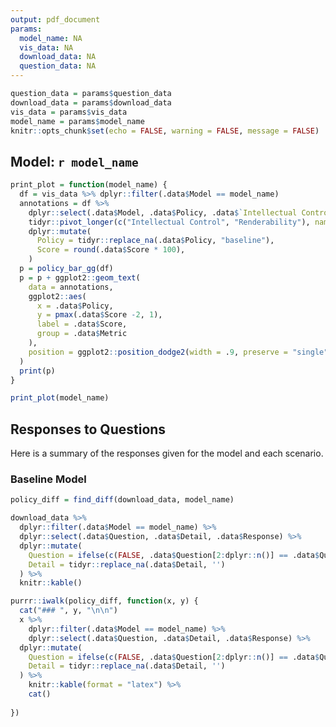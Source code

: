 ```yaml
---
output: pdf_document
params:
  model_name: NA
  vis_data: NA
  download_data: NA
  question_data: NA
---
```


```r
question_data = params$question_data
download_data = params$download_data
vis_data = params$vis_data
model_name = params$model_name
knitr::opts_chunk$set(echo = FALSE, warning = FALSE, message = FALSE)
```

## Model: `r model_name`

```r
print_plot = function(model_name) {
  df = vis_data %>% dplyr::filter(.data$Model == model_name)
  annotations = df %>%
    dplyr::select(.data$Model, .data$Policy, .data$`Intellectual Control`, .data$Renderability) %>%
    tidyr::pivot_longer(c("Intellectual Control", "Renderability"), names_to = "Metric", values_to = "Score") %>%
    dplyr::mutate(
      Policy = tidyr::replace_na(.data$Policy, "baseline"),
      Score = round(.data$Score * 100),
    ) 
  p = policy_bar_gg(df)
  p = p + ggplot2::geom_text(
    data = annotations, 
    ggplot2::aes(
      x = .data$Policy, 
      y = pmax(.data$Score -2, 1), 
      label = .data$Score, 
      group = .data$Metric
    ), 
    position = ggplot2::position_dodge2(width = .9, preserve = "single")
  )
  print(p)
}

print_plot(model_name)
```

## Responses to Questions

Here is a summary of the responses given for the model and each scenario.

### Baseline Model

```r
policy_diff = find_diff(download_data, model_name)

download_data %>% 
  dplyr::filter(.data$Model == model_name) %>%
  dplyr::select(.data$Question, .data$Detail, .data$Response) %>%
  dplyr::mutate(
    Question = ifelse(c(FALSE, .data$Question[2:dplyr::n()] == .data$Question[1:(dplyr::n() - 1)]), '', .data$Question),
    Detail = tidyr::replace_na(.data$Detail, '')
  ) %>%
  knitr::kable()
```

```r
purrr::iwalk(policy_diff, function(x, y) {
  cat("### ", y, "\n\n")
  x %>% 
    dplyr::filter(.data$Model == model_name) %>%
    dplyr::select(.data$Question, .data$Detail, .data$Response) %>%
  dplyr::mutate(
    Question = ifelse(c(FALSE, .data$Question[2:dplyr::n()] == .data$Question[1:(dplyr::n() - 1)]), '', .data$Question),
    Detail = tidyr::replace_na(.data$Detail, '')
  ) %>%
    knitr::kable(format = "latex") %>%
    cat()
  
})
```

